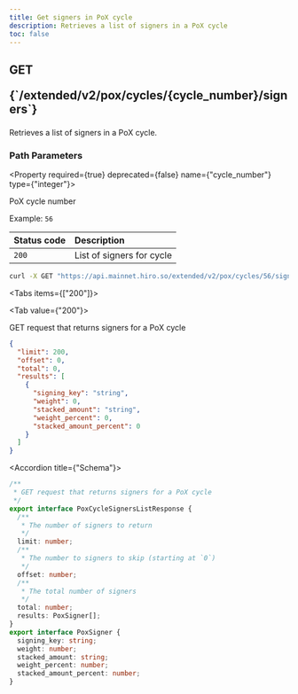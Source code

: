 ```yaml
---
title: Get signers in PoX cycle
description: Retrieves a list of signers in a PoX cycle
toc: false
---
```




<Root>

<API>

<div className='flex-1'>

<h2 className="not-prose mb-2 inline-flex items-center gap-3 font-mono">
  <div className="rounded-lg border px-1 py-0.5 text-xs font-medium border-green-400/50 bg-green-400/20 text-green-600 dark:text-green-400">
    GET
  </div>
  <p className="text-xs break-words overflow-hidden w-[95%]">{`/extended/v2/pox/cycles/{cycle_number}/signers`}</p>
</h2>

Retrieves a list of signers in a PoX cycle.

### Path Parameters

<Property required={true} deprecated={false} name={"cycle_number"} type={"integer"}>

PoX cycle number

<span>Example:  `56`</span>

</Property>

| Status code | Description |
| :--------- | :---------- |
| `200` | List of signers for cycle |

</div>

<APIExample>

```bash title="Terminal"
curl -X GET "https://api.mainnet.hiro.so/extended/v2/pox/cycles/56/signers"
```

<Tabs items={["200"]}>

<Tab value={"200"}>

GET request that returns signers for a PoX cycle

```json title="Example response"
{
  "limit": 200,
  "offset": 0,
  "total": 0,
  "results": [
    {
      "signing_key": "string",
      "weight": 0,
      "stacked_amount": "string",
      "weight_percent": 0,
      "stacked_amount_percent": 0
    }
  ]
}
```

<Accordions>

<Accordion title={"Schema"}>

```ts
/**
 * GET request that returns signers for a PoX cycle
 */
export interface PoxCycleSignersListResponse {
  /**
   * The number of signers to return
   */
  limit: number;
  /**
   * The number to signers to skip (starting at `0`)
   */
  offset: number;
  /**
   * The total number of signers
   */
  total: number;
  results: PoxSigner[];
}
export interface PoxSigner {
  signing_key: string;
  weight: number;
  stacked_amount: string;
  weight_percent: number;
  stacked_amount_percent: number;
}

```

</Accordion>

</Accordions>

</Tab>

</Tabs>

</APIExample>

</API>

</Root>